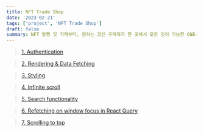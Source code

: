 ```yaml
---
title: NFT Trade Shop
date: '2023-02-21'
tags: ['project', 'NFT Trade Shop']
draft: false
summary: NFT 발행 및 거래부터, 원하는 코인 구매까지 한 곳에서 모든 것이 가능한 ONE-STOP 가상 NFT 거래소
---
```


> [1. Authentication](/blog/projects/NFT-Trade-Shop/authentication)

> [2. Rendering & Data Fetching](/blog/projects/NFT-Trade-Shop/rendering&data-fetching)

> [3. Styling](/blog/projects/NFT-Trade-Shop/styling)

> [4. Infinite scroll](/blog/projects/NFT-Trade-Shop/infinite-scrolling)

> [5. Search functionality](/blog/projects/NFT-Trade-Shop/search)

> [6. Refetching on window focus in React Query](/blog/projects/NFT-Trade-Shop/refetch-on-window-focus)

> [7. Scrolling to top](/blog/projects/NFT-Trade-Shop/scrolling-to-top)